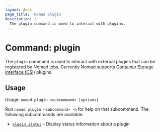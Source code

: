 ```yaml
---
layout: docs
page_title: 'nomad plugin'
description: |
  The plugin command is used to interact with plugins.
---
```


# Command: plugin

The `plugin` command is used to interact with external plugins that
can be registered by Nomad jobs. Currently Nomad supports [Container
Storage Interface (CSI)][csi] plugins.

## Usage

Usage: `nomad plugin <subcommand> [options]`

Run `nomad plugin <subcommand> -h` for help on that subcommand. The following
subcommands are available:

- [`plugin status`][status] - Display status information about a plugin

[csi]: https://github.com/container-storage-interface/spec
[status]: /nomad/docs/commands/plugin/status 'Display status information about a plugin'
